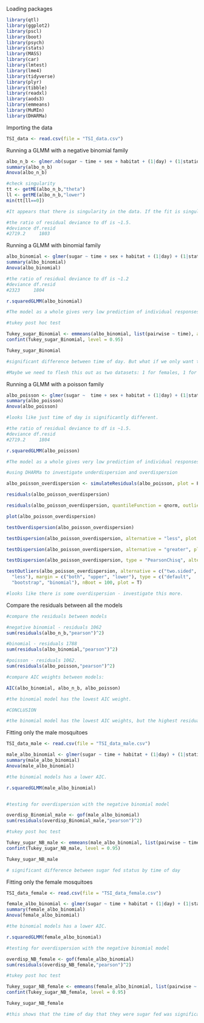 Loading packages
```r
library(qtl)
library(ggplot2)
library(pscl)
library(boot)
library(psych) 
library(stats) 
library(MASS)
library(car)
library(lmtest)
library(lme4)
library(tidyverse)
library(plyr)
library(tibble)
library(readxl)
library(aods3)
library(emmeans)
library(MuMIn)
library(DHARMa)
```

Importing the data
```r
TSI_data <- read.csv(file = "TSI_data.csv")
```

Running a GLMM with a negative binomial family

```r

albo_n_b <- glmer.nb(sugar ~ time + sex + habitat + (1|day) + (1|station), data = TSI_data)
summary(albo_n_b)
Anova(albo_n_b)

#check singularity
tt <- getME(albo_n_b,"theta")
ll <- getME(albo_n_b,"lower")
min(tt[ll==0])

#It appears that there is singularity in the data. If the fit is singular, there might be a higher chance of a false positive.

#the ratio of residual deviance to df is ~1.5.
#deviance df.resid 
#2719.2     1803 

```

Running a GLMM with binomial family 

```r
albo_binomial <- glmer(sugar ~ time + sex + habitat + (1|day) + (1|station), family = binomial, data = TSI_data)
summary(albo_binomial)
Anova(albo_binomial)

#the ratio of residual deviance to df is ~1.2
#deviance df.resid 
#2323     1804 

r.squaredGLMM(albo_binomial)

#The model as a whole gives very low prediction of individual responses.

#tukey post hoc test

Tukey_sugar_Binomial <- emmeans(albo_binomial, list(pairwise ~ time), adjust = "tukey")
confint(Tukey_sugar_Binomial, level = 0.95)

Tukey_sugar_Binomial

#significant difference between time of day. But what if we only want to test this effect for males or ONLY for females?

#Maybe we need to flesh this out as two datasets: 1 for females, 1 for males. 

```

Running a GLMM with a poisson family
```r

albo_poisson <- glmer(sugar ~  time + sex + habitat + (1|day) + (1|station), family = poisson, data = TSI_data)
summary(albo_poisson)
Anova(albo_poisson)

#looks like just time of day is significantly different.

#the ratio of residual deviance to df is ~1.5.
#deviance df.resid 
#2719.2     1804 

r.squaredGLMM(albo_poisson)

#The model as a whole gives very low prediction of individual responses.

#using DHARMa to investigate underdispersion and overdispersion

albo_poisson_overdispersion <- simulateResiduals(albo_poisson, plot = F)

residuals(albo_poisson_overdispersion)

residuals(albo_poisson_overdispersion, quantileFunction = qnorm, outlierValues = c(-7,7))

plot(albo_poisson_overdispersion)

testOverdispersion(albo_poisson_overdispersion)

testDispersion(albo_poisson_overdispersion, alternative = "less", plot = FALSE) # only underdispersion))

testDispersion(albo_poisson_overdispersion, alternative = "greater", plot = FALSE) # only oversispersion

testDispersion(albo_poisson_overdispersion, type = "PearsonChisq", alternative = "greater")

testOutliers(albo_poisson_overdispersion, alternative = c("two.sided", "greater",
  "less"), margin = c("both", "upper", "lower"), type = c("default",
  "bootstrap", "binomial"), nBoot = 100, plot = T)

#looks like there is some overdispersion - investigate this more. 

```

Compare the residuals between all the models
```r
#compare the residuals between models

#negative binomial - residuals 1062
sum(residuals(albo_n_b,"pearson")^2)

#binomial - residuals 1788
sum(residuals(albo_binomial,"pearson")^2)

#poisson - residuals 1062.
sum(residuals(albo_poisson,"pearson")^2)

#compare AIC weights between models:

AIC(albo_binomial, albo_n_b, albo_poisson)

#the binomial model has the lowest AIC weight.

#CONCLUSION 

#the binomial model has the lowest AIC weights, but the highest residuals (most overdispersed). None of the models do a great job at predicting the proportion of variance explained by the model as a whole (low R2).

```

Fitting only the male mosquitoes
```r

TSI_data_male <- read.csv(file = "TSI_data_male.csv")

male_albo_binomial <- glmer(sugar ~ time + habitat + (1|day) + (1|station), family = binomial, data = TSI_data_male)
summary(male_albo_binomial)
Anova(male_albo_binomial)

#the binomial models has a lower AIC.

r.squaredGLMM(male_albo_binomial)


#testing for overdispersion with the negative binomial model

overdisp_Binomial_male <- gof(male_albo_binomial)
sum(residuals(overdisp_Binomial_male,"pearson")^2)

#tukey post hoc test

Tukey_sugar_NB_male <- emmeans(male_albo_binomial, list(pairwise ~ time), adjust = "tukey")
confint(Tukey_sugar_NB_male, level = 0.95)

Tukey_sugar_NB_male

# significant difference between sugar fed status by time of day

```
Fitting only the female mosquitoes 

```r
TSI_data_female <- read.csv(file = "TSI_data_female.csv")

female_albo_binomial <- glmer(sugar ~ time + habitat + (1|day) + (1|station), family = binomial, data = TSI_data_female)
summary(female_albo_binomial)
Anova(female_albo_binomial)

#the binomial models has a lower AIC.

r.squaredGLMM(female_albo_binomial)

#testing for overdispersion with the negative binomial model

overdisp_NB_female <- gof(female_albo_binomial)
sum(residuals(overdisp_NB_female,"pearson")^2)

#tukey post hoc test

Tukey_sugar_NB_female <- emmeans(female_albo_binomial, list(pairwise ~ time), adjust = "tukey")
confint(Tukey_sugar_NB_female, level = 0.95)

Tukey_sugar_NB_female

#this shows that the time of day that they were sugar fed was significantly different for females. 
```




